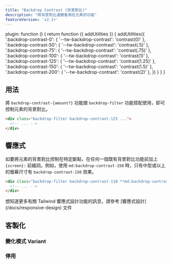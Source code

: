 ```yaml
---
title: "Backdrop Contrast (背景對比)"
description: "將背景對比濾鏡套用在元素的功能"
featureVersion: 'v2.1+'
---
```



  plugin: function () {
    return function ({ addUtilities }) {
      addUtilities({
        '.backdrop-contrast-0': { '--tw-backdrop-contrast': 'contrast(0)' },
        '.backdrop-contrast-50': { '--tw-backdrop-contrast': 'contrast(.5)' },
        '.backdrop-contrast-75': { '--tw-backdrop-contrast': 'contrast(.75)' },
        '.backdrop-contrast-100': { '--tw-backdrop-contrast': 'contrast(1)' },
        '.backdrop-contrast-125': { '--tw-backdrop-contrast': 'contrast(1.25)' },
        '.backdrop-contrast-150': { '--tw-backdrop-contrast': 'contrast(1.5)' },
        '.backdrop-contrast-200': { '--tw-backdrop-contrast': 'contrast(2)' },
      })
    }
  }
}

## 用法
<!-- Use the backdrop-contrast-{amount?} utilities alongside the backdrop-filter utility to control an element's backdrop contrast. -->
將 `backdrop-contrast-{amount?}` 功能跟 `backdrop-filter` 功能搭配使用，即可控制元素的背景對比。

```html
<div class="backdrop-filter backdrop-contrast-125 ...">
  <!-- ... -->
</div>
```

## 響應式
<!-- To control an element's backdrop contrast at a specific breakpoint, add a {screen}: prefix to any existing backdrop contrast utility. For example, use md:backdrop-contrast-150 to apply the backdrop-contrast-150 utility at only medium screen sizes and above. -->
如要將元素的背景對比控制在特定斷點，在任何一個既有背景對比功能前加上 `{screen}:` 前綴詞。例如，使用 `md:backdrop-contrast-150` 時，只有中型或以上的螢幕尺寸有 `backdrop-contrast-150` 效果。

```html
<div class="backdrop-filter backdrop-contrast-110 **md:backdrop-contrast-150** ...">
  <!-- ... -->
</div>
```

想知道更多有關 Tailwind 響應式設計功能的訊息，請參考 [響應式設計] (/docs/responsive-design) 文件

## 客製化

### 變化模式 Variant

<Variants plugin="backdropContrast" name="backdrop contrast" />

### 停用

<Disabling plugin="backdropContrast" name="backdrop contrast" />
